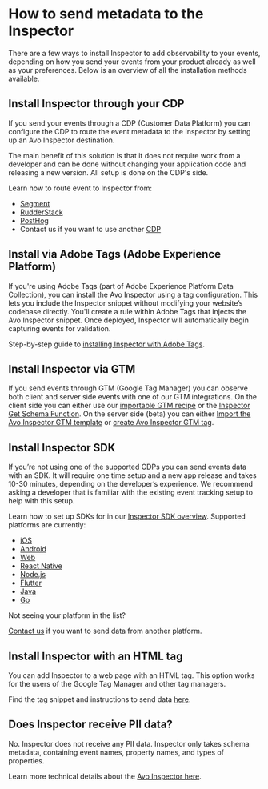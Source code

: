 
# How to send metadata to the Inspector

There are a few ways to install Inspector to add observability to your events, depending on how you send your events from your product already as well as your preferences. Below is an overview of all the installation methods available.

## Install Inspector through your CDP

If you send your events through a CDP (Customer Data Platform) you can configure the CDP to route the event metadata to the Inspector by setting up an Avo Inspector destination.

The main benefit of this solution is that it does not require work from a developer and can be done without changing your application code and releasing a new version. All setup is done on the CDP's side.

Learn how to route event to Inspector from:

- [Segment](/inspector/connect-inspector-to-segment)
- [RudderStack](/inspector/connect-inspector-to-rudderstack)
- [PostHog](/inspector/connect-inspector-to-posthog)
- Contact us if you want to use another [CDP](/help/troubleshooting)

<TwoCol>
  <PageLink
    image="/docs/images/svg/dev.svg"
    title="Inspector Segment Integration"
    description="How to connect Inspector to Segment"
    href="/inspector/connect-inspector-to-segment"
  />
  <PageLink
    image="/docs/images/svg/dev.svg"
    title="Inspector RudderStack Integration"
    description="How to connect Inspector to RudderStack"
    href="/inspector/connect-inspector-to-rudderstack"
  />
  <PageLink
    image="/docs/images/svg/dev.svg"
    title="Inspector PostHog Integration"
    description="How to connect Inspector to PostHog"
    href="/inspector/connect-inspector-to-posthog"
  />
</TwoCol>

## Install via Adobe Tags (Adobe Experience Platform)

If you're using Adobe Tags (part of Adobe Experience Platform Data Collection), you can install the Avo Inspector using a tag configuration. This lets you include the Inspector snippet without modifying your website’s codebase directly. You'll create a rule within Adobe Tags that injects the Avo Inspector snippet. Once deployed, Inspector will automatically begin capturing events for validation.

Step-by-step guide to [installing Inspector with Adobe Tags](/inspector/connect-inspector-to-adobe-tag-extension).

  <PageLink
    image="/docs/images/svg/dev.svg"
    title="Inspector GTM Integration"
    description="How to connect Inspector through Adobe Tag Extension"
    href="/inspector/connect-inspector-to-adobe-tag-extension"
  />

## Install Inspector via GTM

If you send events through GTM (Google Tag Manager) you can observe both client and server side events with one of our GTM integrations. On the client side you can either use our [importable GTM recipe](/inspector/connect-inspector-to-gtm#importable-gtm-recipe) or the [Inspector Get Schema Function](/inspector/connect-inspector-to-gtm#inspector-get-schema-function). On the server side (beta) you can either [Import the Avo Inspector GTM template](/inspector/connect-inspector-to-gtm#import-avo-inspector-gtm-tag-template) or [create Avo Inspector GTM tag](/inspector/connect-inspector-to-gtm#create-avo-inspector-gtm-tag).

  <PageLink
    image="/docs/images/svg/dev.svg"
    title="Inspector GTM Integration"
    description="How to connect Inspector to Google Tag Manager"
    href="/inspector/connect-inspector-to-gtm"
  />

## Install Inspector SDK

If you’re not using one of the supported CDPs you can send events data with an SDK. It will require one time setup and a new app release and takes 10-30 minutes, depending on the developer’s experience. We recommend asking a developer that is familiar with the existing event tracking setup to help with this setup.

Learn how to set up SDKs for in our [Inspector SDK overview](/reference/avo-inspector-sdks/overview). Supported platforms are currently:

- [iOS](/implementation/inspector/sdk/ios)
- [Android](/implementation/inspector/sdk/android)
- [Web](/implementation/inspector/sdk/web)
- [React Native](/implementation/inspector/sdk/react-native)
- [Node.js](/implementation/inspector/sdk/node)
- [Flutter](/implementation/inspector/sdk/dart)
- [Java](/implementation/inspector/sdk/java)
- [Go](/implementation/inspector/sdk/go)

Not seeing your platform in the list?

[Contact us](/help/troubleshooting) if you want to send data from another platform.

  <PageLink
    image="/docs/images/svg/dev.svg"
    title="Inspector SDK Overview"
    description="How to Install the Avo Inspector SDK on your application"
    href="/reference/avo-inspector-sdks/overview"
  />

## Install Inspector with an HTML tag

You can add Inspector to a web page with an HTML tag. This option works for the users of the Google Tag Manager and other tag managers.

Find the tag snippet and instructions to send data [here](/implementation/inspector/sdk/web#installation-option-2-html-tag).

  <PageLink
    image="/docs/images/svg/dev.svg"
    title="Inspector HTML Tag"
    description="How set up a HTML tag in your tag manager"
    href="/reference/avo-inspector-sdks/web#installation-option-2-html-tag"
  />


## Does Inspector receive PII data?

No. Inspector does not receive any PII data. Inspector only takes schema metadata, containing event names, property names, and types of properties.

Learn more technical details about the [Avo Inspector here](/implementation/avo-inspector-overview).

